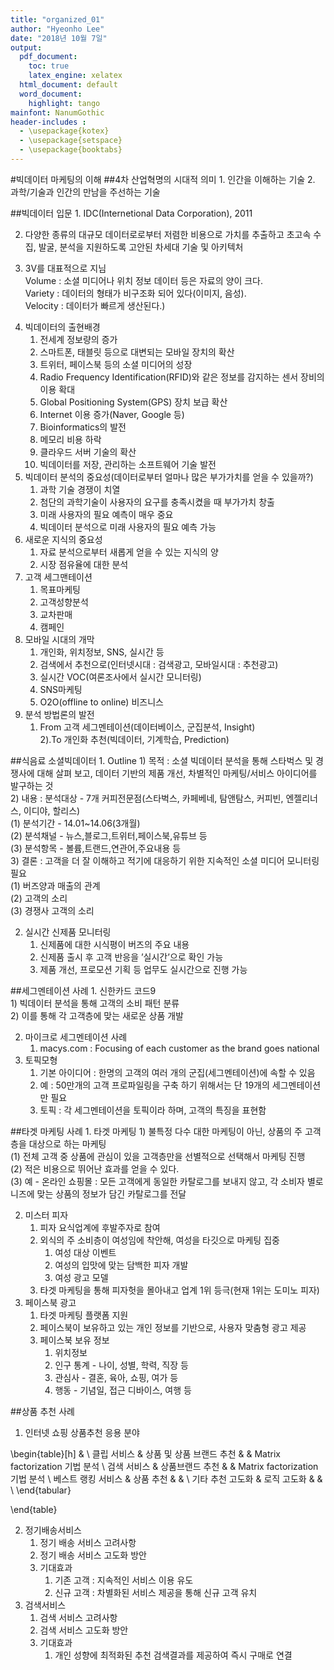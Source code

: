 ```yaml
---
title: "organized_01"
author: "Hyeonho Lee"
date: "2018년 10월 7일"
output: 
  pdf_document: 
    toc: true
    latex_engine: xelatex
  html_document: default
  word_document:
    highlight: tango
mainfont: NanumGothic
header-includes :
  - \usepackage{kotex}
  - \usepackage{setspace}
  - \usepackage{booktabs}
---
```



#빅데이터 마케팅의 이해
##4차 산업혁명의 시대적 의미
1. 인간을 이해하는 기술
2. 과학/기술과 인간의 만남을 주선하는 기술
  
##빅데이터 입문
1. IDC(Internetional Data Corporation), 2011\

2. 다양한 종류의 대규모 데이터로로부터 저렴한 비용으로 가치를 추출하고 초고속 수집, 발굴, 분석을 지원하도록 고안된 차세대 기술 및 아키텍처\

3. 3V를 대표적으로 지님\
    Volume : 소셜 미디어나 위치 정보 데이터 등은 자료의 양이 크다. \
    Variety : 데이터의 형태가 비구조화 되어 있다(이미지, 음성). \
    Velocity : 데이터가 빠르게 생산된다.)\

\begin{table}[h]
\begin{center}
\begin{tabular}{@{}ccc@{}}
\toprule
 & Large\_data\_era & Big\_data \\ \midrule
데이터의 원천 & Internal & External \\
데이터의 형태 & Nearly structured & Unstructured \\
데이터의 취합 & Well organized & Nearly unorganized \\
목적 & 효율 향상 & 신사업 창출 \\ \bottomrule
\end{tabular}
\caption{Large data vs Big data}
\end{center}
\end{table}

4. 빅데이터의 출현배경\
    1) 전세계 정보량의 증가\
    2) 스마트폰, 태블릿 등으로 대변되는 모바일 장치의 확산\
    3) 트위터, 페이스북 등의 소셜 미디어의 성장\
    4) Radio Frequency Identification(RFID)와 같은 정보를 감지하는 센서 장비의 이용 확대\
    5) Global Positioning System(GPS) 장치 보급 확산\
    6) Internet 이용 증가(Naver, Google 등)\
    7) Bioinformatics의 발전\
    8) 메모리 비용 하락\
    9) 클라우드 서버 기술의 확산\
    10) 빅데이터를 저장, 관리하는 소프트웨어 기술 발전\

5. 빅데이터 분석의 중요성(데이터로부터 얼마나 많은 부가가치를 얻을 수 있을까?)\
    1) 과학 기술 경쟁이 치열\
    2) 첨단의 과학기술이 사용자의 요구를 충족시켰을 때 부가가치 창출\
    3) 미래 사용자의 필요 예측이 매우 중요\
    4) 빅데이터 분석으로 미래 사용자의 필요 예측 가능\

6. 새로운 지식의 중요성\
    1) 자료 분석으로부터 새롭게 얻을 수 있는 지식의 양\
    2) 시장 점유율에 대한 분석\

7. 고객 세그맨테이션\
    1) 목표마케팅\
    2) 고객성향분석\
    3) 교차판매\
    4) 캠페인\

8. 모바일 시대의 개막\
    1) 개인화, 위치정보, SNS, 실시간 등\
    2) 검색에서 추천으로(인터넷시대 : 검색광고, 모바일시대 : 추천광고)\
    3) 실시간 VOC(여론조사에서 실시간 모니터링)\
    4) SNS마케팅\
    5) O2O(offline to online) 비즈니스\

9. 분석 방법론의 발전\
    1) From 고객 세그멘테이션(데이터베이스, 군집분석, Insight)\
    2).To 개인화 추천(빅데이터, 기계학습, Prediction)\

##식음료 소셜빅데이터
1. Outline
    1) 목적 : 소셜 빅데이터 분석을 통해 스타벅스 및 경쟁사에 대해 살펴 보고, 데이터 기반의 제품 개선, 차별적인 마케팅/서비스 아이디어를 발구하는 것\
    2) 내용 : 분석대상 - 7개 커피전문점(스타벅스, 카페베네, 탐앤탐스, 커피빈, 엔젤리너스, 이디야, 할리스)\
        (1) 분석기간 - 14.01~14.06(3개월)\
        (2) 분석채널 - 뉴스,블로그,트위터,페이스북,유튜브 등\
        (3) 분석항목 - 볼륨,트랜드,연관어,주요내용 등\
    3) 결론 : 고객을 더 잘 이해하고 적기에 대응하기 위한 지속적인 소셜 미디어 모니터링 필요\
        (1) 버즈양과 매출의 관계\
        (2) 고객의 소리\
        (3) 경쟁사 고객의 소리\

2. 실시간 신제품 모니터링\
    1) 신제품에 대한 시식평이 버즈의 주요 내용\
    2) 신제품 출시 후 고객 반응을 '실시간'으로 확인 가능\
    3) 제품 개선, 프로모션 기획 등 업무도 실시간으로 진행 가능\

\newpage
##세그멘테이션 사례
1. 신한카드 코드9\
    1) 빅데이터 분석을 통해 고객의 소비 패턴 분류\
    2) 이를 통해 각 고객층에 맞는 새로운 상품 개발\

2. 마이크로 세그멘테이션 사례\
    1) macys.com : Focusing of each customer as the brand goes national\

3. 토픽모형\
    1) 기본 아이디어 : 한명의 고객의 여러 개의 군집(세그멘테이션)에 속할 수 있음\
    2) 예 : 50만개의 고객 프로파일링을 구축 하기 위해서는 단 19개의 세그멘테이션만 필요\
    3) 토픽 : 각 세그멘테이션을 토픽이라 하며, 고객의 특징을 표현함

##타겟 마케팅 사례
1. 타겟 마케팅
    1) 불특정 다수 대한 마케팅이 아닌, 상품의 주 고객층을 대상으로 하는 마케팅\
        (1) 전체 고객 중 상품에 관심이 있을 고객층만을 선별적으로 선택해서 마케팅 진행\
        (2) 적은 비용으로 뛰어난 효과를 얻을 수 있다.\
        (3) 예 - 온라인 쇼핑몰 : 모든 고객에게 동일한 카탈로그를 보내지 않고, 각 소비자 별로 니즈에 맞는 상품의 정보가 담긴 카탈로그를 전달\

2. 미스터 피자
    1) 피자 요식업계에 후발주자로 참여
    2) 외식의 주 소비층이 여성임에 착안해, 여성을 타깃으로 마케팅 집중\
        (1) 여성 대상 이벤트\
        (2) 여성의 입맛에 맞는 담백한 피자 개발\
        (3) 여성 광고 모델
    3) 타겟 마케팅을 통해 피자헛을 몰아내고 업계 1위 등극(현재 1위는 도미노 피자)\

3. 페이스북 광고
    1) 타겟 마케팅 플랫폼 지원
    2) 페이스북이 보유하고 있는 개인 정보를 기반으로, 사용자 맞춤형 광고 제공
    3) 페이스북 보유 정보\
        (1) 위치정보\
        (2) 인구 통계 - 나이, 성별, 학력, 직장 등\
        (3) 관심사 - 결혼, 육아, 쇼핑, 여가 등\
        (4) 행동 - 기념일, 접근 디바이스, 여행 등\

\newpage

##상품 추천 사례

1. 인터넷 쇼핑 상품추천 응용 분야\

\begin{table}[h]
\centering
\begin{tabular}{@{}|c|c|c|c|@{}}
\toprule
 & 수행업무 & 수행업무상세 & 수행방안 \\ \midrule
정기 배송 서비스 & 상품 및 상품 브랜드 추천 & \begin{tabular}[c]{@{}c@{}}정기 배송 패키지 이용자가 \\ 구매할 확률이 높은 상품 추천\end{tabular} & \begin{tabular}[c]{@{}c@{}}Association Rule 기법 분석\\ Matrix factorization 기법 분석\end{tabular} \\ \midrule
클립 서비스 & 상품 및 상품 브랜드 추천 & \begin{tabular}[c]{@{}c@{}}클립서비스 이용자가 \\ 구매할 확률이 높은 상품 추천\end{tabular} & Matrix factorization 기법 분석 \\ \midrule
검색 서비스 & 상품브랜드 추천 & \begin{tabular}[c]{@{}c@{}}검색서비스 이용자가 \\ 구매할 확률이 높은 상품 추천\end{tabular} & Matrix factorization 기법 분석 \\ \midrule
베스트 랭킹 서비스 & 상품 추천 & \begin{tabular}[c]{@{}c@{}}베스트 랭킹 서비스 이용자가 \\ 구매할 확률이 높은 상품 추천\end{tabular} & \begin{tabular}[c]{@{}c@{}}Matrix factorization 기법 분석\\ 쇼핑 스타일별 Segmentation 분석\end{tabular} \\ \midrule
기타 추천 고도화 & 로직 고도화 & \begin{tabular}[c]{@{}c@{}}연관상품 및 재구매 \\ 상품 추천 로직의 고도화\end{tabular} & \begin{tabular}[c]{@{}c@{}}쇼핑 스타일별 Segmentation 분석\\ 동일 상품의 재구매 시점 분석\end{tabular} \\ \bottomrule
\end{tabular}
\caption{인터넷 쇼핑 상품추천 응용 분야}
\label{my-label}
\end{table}

2. 정기배송서비스
    1) 정기 배송 서비스 고려사항
    2) 정기 배송 서비스 고도화 방안
    3) 기대효과\
        (1) 기존 고객 : 지속적인 서비스 이용 유도\
        (2) 신규 고객 : 차별화된 서비스 제공을 통해 신규 고객 유치\

3. 검색서비스
    1) 검색 서비스 고려사항
    2) 검색 서비스 고도화 방안
    3) 기대효과\
        (1) 개인 성향에 최적화된 추천 검색결과를 제공하여 즉시 구매로 연결\

